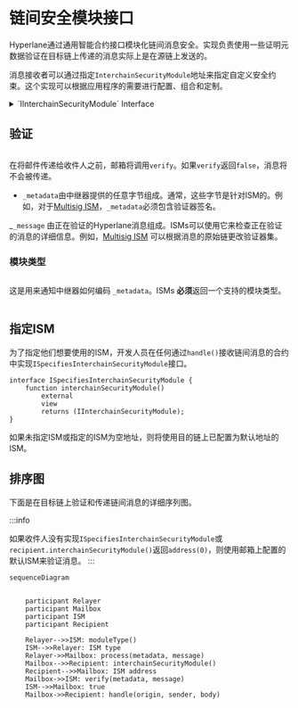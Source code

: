 

# 链间安全模块接口

Hyperlane通过通用智能合约接口模块化链间消息安全。实现负责使用一些证明元数据验证在目标链上传递的消息实际上是在源链上发送的。

<IsmDiagram/>

消息接收者可以通过指定`InterchainSecurityModule`地址来指定自定义安全约束。这个实现可以根据应用程序的需要进行配置、组合和定制。

<details>
<summary>`IInterchainSecurityModule` Interface</summary>

<Tabs groupId="lang">
<TabItem value="sol" label="Solidity">

```solidity file=<rootDir>/node_modules/@hyperlane-xyz/core/contracts/interfaces/IInterchainSecurityModule.sol
```

</TabItem>
</Tabs>
</details>

## 验证

```solidity file=<rootDir>/node_modules/@hyperlane-xyz/core/contracts/interfaces/IInterchainSecurityModule.sol#L31-L33
```

在将邮件传递给收件人之前，邮箱将调用`verify`。如果`verify`返回`false`，消息将不会被传递。

- `_metadata`由中继器提供的任意字节组成。通常，这些字节是针对ISM的。例如，对于[Multisig ISM](./multisig-ISM-interface.mdx)，`_metadata`必须包含验证器签名。

_`_message` 由正在验证的Hyperlane消息组成。ISMs可以使用它来检查正在验证的消息的详细信息。例如，[Multisig ISM](./multisig-ISM-interface.mdx) 可以根据消息的原始链更改验证器集。

### 模块类型

```solidity file=<rootDir>/node_modules/@hyperlane-xyz/core/contracts/interfaces/IInterchainSecurityModule.sol#L21
```

这是用来通知中继器如何编码 `_metadata`。ISMs **必须**返回一个支持的模块类型。

```solidity file=<rootDir>/node_modules/@hyperlane-xyz/core/contracts/interfaces/IInterchainSecurityModule.sol#L5-L14
```

## 指定ISM

为了指定他们想要使用的ISM，开发人员在任何通过`handle()`接收链间消息的合约中实现`ISpecifiesInterchainSecurityModule`接口。

```solidity
interface ISpecifiesInterchainSecurityModule {
    function interchainSecurityModule()
        external
        view
        returns (IInterchainSecurityModule);
}
```
如果未指定ISM或指定的ISM为空地址，则将使用目的链上已配置为默认地址的ISM。

## 排序图

下面是在目标链上验证和传递链间消息的详细序列图。

:::info

如果收件人没有实现`ISpecifiesInterchainSecurityModule`或`recipient.interchainSecurityModule()`返回`address(0)`，则使用邮箱上配置的默认ISM来验证消息。
:::

```mermaid
sequenceDiagram


    participant Relayer
    participant Mailbox
    participant ISM
    participant Recipient

    Relayer-->>ISM: moduleType()
    ISM-->>Relayer: ISM type
    Relayer->>Mailbox: process(metadata, message)
    Mailbox-->>Recipient: interchainSecurityModule()
    Recipient-->>Mailbox: ISM address
    Mailbox->>ISM: verify(metadata, message)
    ISM-->>Mailbox: true
    Mailbox->>Recipient: handle(origin, sender, body)

```